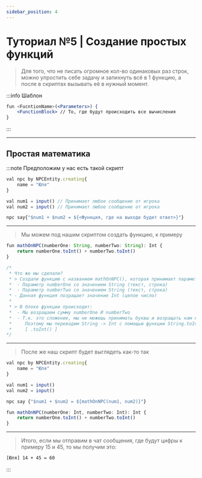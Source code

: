 ```yaml
---
sidebar_position: 4
---
```


# Туториал №5 | Создание простых функций

> Для того, что не писать огромное кол-во одинаковых раз строк, можно упростить себе задачу и запихнуть всё в 1 функцию, а после в скриптах вызывать её в нужный момент.

:::info Шаблон

```jsx
fun <FucntionName>(<Parameters>) {
    <FunctionBlock> // То, где будут происходить все вычисления
}
```

:::

---

## Простая математика

:::note Предположим у нас есть такой скрипт

```jsx
val npc by NPCEntity.creating{
    name = "Юля"
}

val num1 = input() // Принимает любое сообщение от игрока
val num2 = input() // Принимает любое сообщение от игрока

npc say{"$num1 + $num2 = ${<Функция, где на выходе будет ответ>}"}
```

---

> Мы можем под нашим скриптом создать функцию, к примеру
```jsx
fun mathOnNPC(numberOne: String, numberTwo: String): Int {
    return numberOne.toInt() + numberTwo.toInt()
}

/*
 * Что же мы сделали?
 * > Создали функцию с названием mathOnNPC(), которая принимает параметры:
 *  - Параметр numberOne со значением String (текст, строка)
 *  - Параметр numberTwo со значением String (текст, строка)
 * - Данная функция позращает значение Int (целое число)
 *
 * > В блоке функции происходит:
 *  - Мы возращаем сумму numberOne И numberTwo
 *  - Т.к. это сложение, мы не можешь принимать буквы и возращать нам нужно число.
 *     Поэтому мы переводим String -> Int с помощью функции String.toInt()
 *     [ .toInt() ]
*/
```

---

> После же наш скрипт будет выглядеть как-то так
```jsx
val npc by NPCEntity.creating{
    name = "Юля"
}

val num1 = input()
val num2 = input()

npc say {"$num1 + $num2 = ${mathOnNPC(num1, num2)}"}

fun mathOnNPC(numberOne: Int, numberTwo: Int): Int {
    return numberOne.toInt() + numberTwo.toInt()
}
```

---

> Итого, если мы отправим в чат сообщения, где будут цифры к примеру 15 и 45, то мы получим это:
```txt
[Юля] 14 + 45 = 60
```

:::
